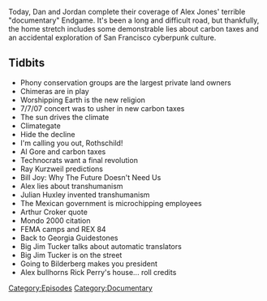 {{DEFAULTSORT:
    #_EPISODE_0130E:Endgame, Part 5
}}{{Episode
    | title           = Endgame, Part 5
    | caption         = Listen to this episode on [https://knowledgefight.libsyn.com/knowledge-fight-endgame-part-5 Libsyn] [https://open.spotify.com/episode/6E38CVkSSbnFZK8ZAn4zrq Spotify], Read the [[Transcript/130E: Endgame, Part 5|Unofficial Transcript]]
    | episodeNumber   = 130E
    | length          = 01:52:11
    | airDate         = February 23, 2018
    | episodeType     = [[:Category:Documentary|Documentary]]
    | appearance      = [[Michael Kaufman]], [[Big Jim Tucker]], [[David Rothschild]], [[Al Gore]], [[Ray Kurzweil]], [[Bill Joy]], [[Julian Huxley]], [[Arthur Croker]], [[Rick Perry]]
    | previousEpisode = [[130D: Endgame, Part 4]]
    | nextEpisode     = [[131: David Lynch Interview]]
}}

{{Stub}}

Today, Dan and Jordan complete their coverage of Alex Jones' terrible "documentary" Endgame. It's been a long and difficult road, but thankfully, the home stretch includes some demonstrable lies about carbon taxes and an accidental exploration of San Francisco cyberpunk culture.

==Tidbits==

*Phony conservation groups are the largest private land owners
*Chimeras are in play
*Worshipping Earth is the new religion
*7/7/07 concert was to usher in new carbon taxes
*The sun drives the climate
*Climategate
*Hide the decline
*I'm calling you out, Rothschild!
*Al Gore and carbon taxes
*Technocrats want a final revolution
*Ray Kurzweil predictions
*Bill Joy: Why The Future Doesn't Need Us
*Alex lies about transhumanism
*Julian Huxley invented transhumanism
*The Mexican government is microchipping employees
*Arthur Croker quote
*Mondo 2000 citation
*FEMA camps and REX 84
*Back to Georgia Guidestones
*Big Jim Tucker talks about automatic translators
*Big Jim Tucker is on the street
*Going to Bilderberg makes you president
*Alex bullhorns Rick Perry's house... roll credits

[[Category:Episodes]]
[[Category:Documentary]]
